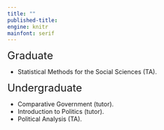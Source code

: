 ```yaml
---
title: ""
published-title: 
engine: knitr
mainfont: serif
---
```


<font size="5"> Graduate</font>

-   Statistical Methods for the Social Sciences (TA).

<font size="5"> Undergraduate </font>

-   Comparative Government (tutor).
-   Introduction to Politics (tutor).
-   Political Analysis (TA).
